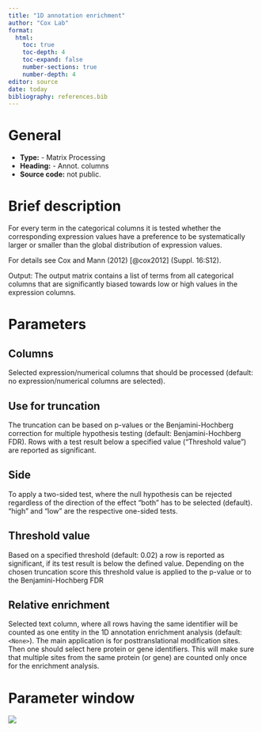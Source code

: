 ```yaml
---
title: "1D annotation enrichment"
author: "Cox Lab"
format: 
  html:
    toc: true
    toc-depth: 4
    toc-expand: false
    number-sections: true
    number-depth: 4
editor: source
date: today
bibliography: references.bib
---
```


# General

-   **Type:** - Matrix Processing
-   **Heading:** - Annot. columns
-   **Source code:** not public.

# Brief description

For every term in the categorical columns it is tested whether the corresponding expression values have a preference to be systematically larger or smaller than the global distribution of expression values.

For details see Cox and Mann (2012) [@cox2012] (Suppl. 16:S12).

Output: The output matrix contains a list of terms from all categorical columns that are significantly biased towards low or high values in the expression columns.

```{=html}
<!-- This comment and the line above it must be preserved when editing this file!
The recommended sections are these, but they may be changed on a case by case basis.
===== Detailed description =====
===== Parameters =====
===== Theoretical background =====
===== Examples =====
Make changes only below this line! -->
```

# Parameters

## Columns

Selected expression/numerical columns that should be processed (default: no expression/numerical columns are selected).

## Use for truncation

The truncation can be based on p-values or the Benjamini-Hochberg correction for multiple hypothesis testing (default: Benjamini-Hochberg FDR). Rows with a test result below a specified value ("Threshold value") are reported as significant.

## Side

To apply a two-sided test, where the null hypothesis can be rejected regardless of the direction of the effect "both" has to be selected (default). "high" and "low" are the respective one-sided tests.

## Threshold value

Based on a specified threshold (default: 0.02) a row is reported as significant, if its test result is below the defined value. Depending on the chosen truncation score this threshold value is applied to the p-value or to the Benjamini-Hochberg FDR

## Relative enrichment

Selected text column, where all rows having the same identifier will be counted as one entity in the 1D annotation enrichment analysis (default: `<None>`). The main application is for posttranslational modification sites. Then one should select here protein or gene identifiers. This will make sure that multiple sites from the same protein (or gene) are counted only once for the enrichment analysis.

# Parameter window

![](images/annot.columns-1d_annotation_enrichment-edited.png)

